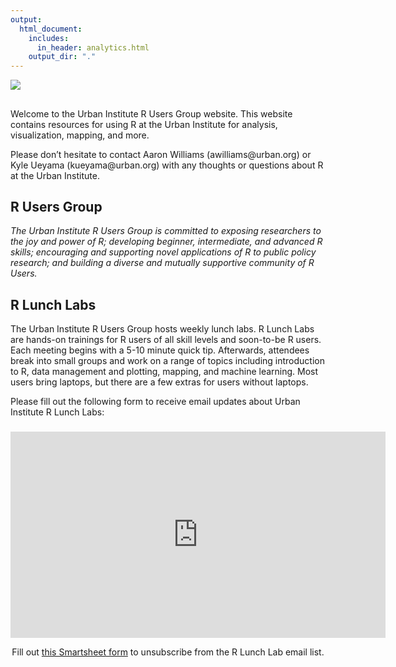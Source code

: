 ```yaml
---
output:
  html_document:
    includes:
      in_header: analytics.html
    output_dir: "."
---
```


<link rel="stylesheet" href="//fonts.googleapis.com/css?family=Lato" />

<div id="header">
![](graphics-guide/www/images/urban-institute-logo.png)
</div>

##

Welcome to the Urban Institute R Users Group website. This website contains resources for using R at the Urban Institute for analysis, visualization, mapping, and more.

Please don't hesitate to contact Aaron Williams (awilliams@urban.org) or Kyle Ueyama (kueyama@urban.org) with any thoughts or questions about R at the Urban Institute. 

## R Users Group

*The Urban Institute R Users Group is committed to exposing researchers to the joy and power of R; developing beginner, intermediate, and advanced R skills; encouraging and supporting novel applications of R to public policy research; and building a diverse and mutually supportive community of R Users.*

## R Lunch Labs

The Urban Institute R Users Group hosts weekly lunch labs. R Lunch Labs are hands-on trainings for R users of all skill levels and soon-to-be R users. Each meeting begins with a 5-10 minute quick tip. Afterwards, attendees break into small groups and work on a range of topics including introduction to R, data management and plotting, mapping, and machine learning. Most users bring laptops, but there are a few extras for users without laptops. 

Please fill out the following form to receive email updates about Urban Institute R Lunch Labs:

###

###

<center>
<iframe width="600" height="330" frameborder="0" src="https://app.smartsheet.com/b/form/b47eba5ed1d74f8ab06f017311c339b9"></iframe>
</center>

<center>

Fill out [this Smartsheet form](https://app.smartsheet.com/b/form/0e9d04ced47b489b8d14971ae6c2fb15) to unsubscribe from the R Lunch Lab email list.

</center>